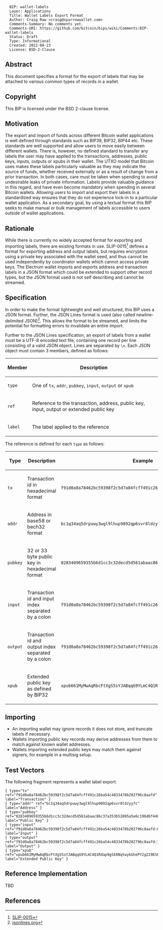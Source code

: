 <pre>
  BIP: wallet-labels
  Layer: Applications
  Title: Wallet Labels Export Format
  Author: Craig Raw <craig@sparrowwallet.com>
  Comments-Summary: No comments yet.
  Comments-URI: https://github.com/bitcoin/bips/wiki/Comments:BIP-wallet-labels
  Status: Draft
  Type: Informational
  Created: 2022-08-23
  License: BSD-2-Clause
</pre>

==Abstract==

This document specifies a format for the export of labels that may be attached to various common types of records in a wallet.

==Copyright==

This BIP is licensed under the BSD 2-clause license.

==Motivation==

The export and import of funds across different Bitcoin wallet applications is well defined through standards such as BIP39, BIP32, BIP44 etc.
These standards are well supported and allow users to move easily between different wallets.
There is, however, no defined standard to transfer any labels the user may have applied to the transactions, addresses, public keys, inputs, outputs or xpubs in their wallet.
The UTXO model that Bitcoin uses makes these labels particularly valuable as they may indicate the source of funds, whether received externally or as a result of change from a prior transaction.
In both cases, care must be taken when spending to avoid undesirable leaks of private information.
Labels provide valuable guidance in this regard, and have even become mandatory when spending in several Bitcoin wallets.
Allowing users to import and export their labels in a standardized way ensures that they do not experience lock-in to a particular wallet application.
As a secondary goal, by using a textual format this BIP seeks to make manual or bulk management of labels accessible to users outside of wallet applications.

==Rationale==

While there is currently no widely accepted format for exporting and importing labels, there are existing formats in use.
SLIP-0015<ref>[https://github.com/satoshilabs/slips/blob/master/slip-0015.md SLIP-0015]</ref> defines a format for exporting address and output labels, but requires encryption using a private key associated with the wallet seed, and thus cannot be used independently by coordinator wallets which cannot access private keys.
The Electrum wallet imports and exports address and transaction labels in a JSON format which could be extended to support other record types, but the JSON format used is not self describing and cannot be streamed.

==Specification==

In order to make the format lightweight and well structured, this BIP uses a JSON format. 
Further, the JSON Lines format is used (also called newline-delimited JSON)<ref>[https://jsonlines.org/ jsonlines.org]</ref>. 
This allows the format to be streamed, and limits the potential for formatting errors to invalidate an entire import.

Further to the JSON Lines specification, an export of labels from a wallet must be a UTF-8 encoded text file, containing one record per line consisting of a valid JSON object.
Lines are separated by <tt>\n</tt>.
Each JSON object must contain 3 members, defined as follows:

{| class="wikitable" 
|-
! Member
! Description
|-
| <tt>type</tt>
| One of <tt>tx</tt>, <tt>addr</tt>, <tt>pubkey</tt>, <tt>input</tt>, <tt>output</tt> or <tt>xpub</tt>
|-
| <tt>ref</tt>
| Reference to the transaction, address, public key, input, output or extended public key
|-
| <tt>label</tt>
| The label applied to the reference
|}

The reference is defined for each <tt>type</tt> as follows:

{| class="wikitable" 
|-
! Type
! Description
! Example
|-
| <tt>tx</tt>
| Transaction id in hexadecimal format
| <tt>f91d0a8a78462bc59398f2c5d7a84fcff491c26ba54c4833478b202796c8aafd</tt>
|-
| <tt>addr</tt>
| Address in base58 or bech32 format
| <tt>bc1q34aq5drpuwy3wgl9lhup9892qp6svr8ldzyy7c</tt>
|-
| <tt>pubkey</tt>
| 32 or 33 byte public key in hexadecimal format
| <tt>0283409659355b6d1cc3c32decd5d561abaac86c37a353b52895a5e6c196d6f448</tt>
|-
| <tt>input</tt>
| Transaction id and input index separated by a colon
| <tt>f91d0a8a78462bc59398f2c5d7a84fcff491c26ba54c4833478b202796c8aafd:0</tt>
|-
| <tt>output</tt>
| Transaction id and output index separated by a colon
| <tt>f91d0a8a78462bc59398f2c5d7a84fcff491c26ba54c4833478b202796c8aafd:1</tt>
|-
| <tt>xpub</tt>
| Extended public key as defined by BIP32
| <tt>xpub661MyMwAqRbcFtXgS5sYJABqqG9YLmC4Q1Rdap9gSE8Nq...</tt>
|}

==Importing==

* An importing wallet may ignore records it does not store, and truncate labels if necessary.
* Wallets importing public key records may derive addresses from them to match against known wallet addresses.
* Wallets importing extended public keys may match them against signers, for example in a multisig setup.

==Test Vectors==

The following fragment represents a wallet label export:
<pre>
{ type="tx" ref="f91d0a8a78462bc59398f2c5d7a84fcff491c26ba54c4833478b202796c8aafd" label="Transaction" }
{ type="addr" ref="bc1q34aq5drpuwy3wgl9lhup9892qp6svr8ldzyy7c" label="Address" }
{ type="pubkey" ref="0283409659355b6d1cc3c32decd5d561abaac86c37a353b52895a5e6c196d6f448" label="Public Key" }
{ type="input" ref="f91d0a8a78462bc59398f2c5d7a84fcff491c26ba54c4833478b202796c8aafd:0" label="Input" }
{ type="output" ref="f91d0a8a78462bc59398f2c5d7a84fcff491c26ba54c4833478b202796c8aafd:1" label="Output" }
{ type="xpub" ref="xpub661MyMwAqRbcFtXgS5sYJABqqG9YLmC4Q1Rdap9gSE8NqtwybGhePY2gZ29ESFjqJoCu1Rupje8YtGqsefD265TMg7usUDFdp6W1EGMcet8" label="Extended Public Key" }
</pre>

==Reference Implementation==

TBD

==References==

<references />
